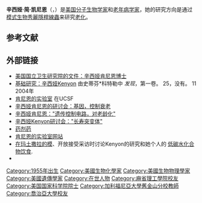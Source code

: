 {{unreferenced|time=2017-03-20T10:14:15+00:00}}
{{Infobox scientist
| image         = Cyntia Kenyon 01.JPG
| image_size    = 275px
| name          = Cynthia Kenyon<br>辛西娅·凯尼恩
| birth_date    = {{Birth date and age|1954|02|21}}
| birth_place   = [[美國|美國]][[伊利諾伊州|伊利諾伊州]][[芝加哥|芝加哥]]
| death_date    =
| death_place   =
| residence     =
| citizenship   =
| nationality   = {{USA}}
| ethnicity     =
| field         = [[生物学家|生物学家]]
| work_institutions = [[加利福尼亚大学旧金山分校|加利福尼亚大学旧金山分校]]（UCSF）
| alma_mater    = [[麻省理工学院|麻省理工学院]]
| doctoral_advisor = [[格雷厄姆·C·沃克|格雷厄姆·C·沃克]]
| notable_students = [[安德鲁·迪林|安德鲁·迪林]]
| known_for     = [[秀麗隱桿線蟲|秀麗隱桿線蟲]]的老化
| author_abbrev_bot =
| author_abbrev_zoo =
| influences    =
| influenced    =
| prizes        = [[美国国家科学院|美国国家科学院]]院士<br />[[丹·大卫奖|丹·大卫奖]]
| religion      =
| footnotes     =
| signature     =
}}
'''辛西娅·简·凯尼恩'''（{{lang-en|Cynthia Jane Kenyon}}，{{bd|1954年|2月21日}}）是[[美国|美国]][[分子生物学|分子生物学家]]和[[老人學|老年病学家]]，她的研究方向是通过[[模式生物|模式生物]][[秀麗隱桿線蟲|秀麗隱桿線蟲]]来研究[[老化|老化]]。

== 参考文献 ==
{{Reflist|2}}

== 外部链接 ==
* [https://web.archive.org/web/20071019055919/http://www.nih.gov/about/people/kenyon.htm 美国国立卫生研究院的文件：辛西娅肯尼恩博士]
* [https://web.archive.org/web/20170505174605/http://discovermagazine.com/2004/nov/basic-research 基础研究：辛西娅Kenyon] 由史蒂芬*科特勒中 ''发现''，第一卷。 25，没有。 11 2004年
* [https://web.archive.org/web/20170224012223/http://kenyonlab.ucsf.edu/ 肯尼恩的实验室] 在UCSF
* [https://web.archive.org/web/20131029201233/http://www.ibiology.org/ibioseminars/development-stem-cells/cynthia-kenyon-part-1.html 辛西娅肯尼恩的研讨会：基因，控制衰老]
* [https://web.archive.org/web/20150912063819/http://www.ibiology.org/ibiomagazine/issue-2/cynthia-kenyon-a-genetic-control-circuit-for-aging.html 辛西娅肯尼恩："遗传控制电路，对老龄化"]
* [https://web.archive.org/web/20150618104835/http://www.ibiology.org/ibioeducation/exploring-biology/development/regeneration/longevity-mutants.html 辛西娅Kenyon研讨会："长寿突变体"]
* [http://elixirpharm.com/ 药剂药]
* [https://web.archive.org/web/20170224012223/http://kenyonlab.ucsf.edu/ 肯尼恩的实验室网站]
* [http://journals.plos.org/plosbiology/article?id=10.1371/journal.pbio.0020012 在玛土撒拉的模]、开放接受采访时讨论Kenyon的研究和她个人的 [[低碳水化合物飲食|低碳水化合物饮食]].
* {{TED speaker|cynthia_kenyon}}
{{DEFAULTSORT:Kenyon, Cynthia}}
[[Category:1955年出生|Category:1955年出生]]
[[Category:美國生物化學家|Category:美國生物化學家]]
[[Category:美國生物物理學家|Category:美國生物物理學家]]
[[Category:美國遺傳學家|Category:美國遺傳學家]]
[[Category:在世人物|Category:在世人物]]
[[Category:麻省理工學院校友|Category:麻省理工學院校友]]
[[Category:美国国家科学院院士|Category:美国国家科学院院士]]
[[Category:加利福尼亞大學舊金山分校教師|Category:加利福尼亞大學舊金山分校教師]]
[[Category:喬治亞大學校友|Category:喬治亞大學校友]]